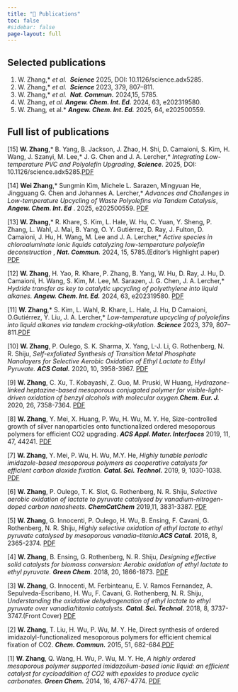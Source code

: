 ```yaml
---
title: "📜 Publications"
toc: false
#sidebar: false
page-layout: full
---
```



## Selected publications
1.  W. Zhang,*  *et al. * ***Science*** 2025, DOI: 10.1126/science.adx5285.
2.  W. Zhang,*  *et al. * ***Science*** 2023, 379, 807–811.
3.  W. Zhang,*  *et al. * ***Nat. Commun.*** 2024,15, 5785.
4. W. Zhang, *et al.* ***Angew. Chem. Int. Ed.*** 2024, 63, e202319580.
5. W. Zhang*, *et al.* ***Angew. Chem. Int. Ed.*** 2025, 64,  e202500559.


## Full list of publications 


[15] **W. Zhang**,* B. Yang, B. Jackson, J. Zhao, H. Shi, D. Camaioni,  S. Kim, H. Wang, J. Szanyi, M. Lee,* J. G. Chen and J. A. Lercher,*  *Integrating Low-temperature PVC and Polyolefin Upgrading*, ***Science***. 2025, DOI: 10.1126/science.adx5285.[PDF](https://doi.org/10.1126/science.adx5285)

[14] **Wei Zhang**,* Sungmin Kim, Michele L. Sarazen, Mingyuan He, Jingguang G. Chen and Johannes A. Lercher,* *Advances and Challenges in Low-temperature Upcycling of Waste Polyolefins via Tandem Catalysis*, ***Angew. Chem. Int. Ed*** . 2025, e202500559. [PDF](https://doi.org/10.1002/anie.202500559)

[13] **W. Zhang**,* R. Khare, S. Kim, L. Hale, W. Hu, C. Yuan, Y. Sheng, P. Zhang, L. Wahl, J. Mai, B. Yang, O. Y. Gutiérrez, D. Ray, J. Fulton, D. Camaioni, J. Hu, H. Wang, M. Lee and J. A. Lercher,* *Active species in chloroaluminate ionic liquids catalyzing low-temperature polyolefin deconstruction* , ***Nat. Commun.*** 2024, 15, 5785.(Editor's Highlight paper) [PDF](https://doi.org/10.1038/s41467-024-49827-4)

[12] **W. Zhang**, H. Yao, R. Khare, P. Zhang, B.  Yang, W. Hu, D. Ray, J. Hu, D. Camaioni, H. Wang, S. Kim, M. Lee, M. Sarazen, J. G. Chen, J. A. Lercher,* *Hydride transfer as key to catalytic upcycling of polyethylene into liquid alkanes.* ***Angew. Chem. Int. Ed.*** 2024, 63, e202319580. [PDF](https://doi.org/10.1002/anie.202319580)

[11] **W. Zhang**,* S. Kim, L. Wahl, R. Khare, L. Hale, J. Hu, D Camaioni, O.Gutiérrez, Y. Liu, J. A. Lercher,* *Low-temperature upcycling of polyolefins into liquid alkanes via tandem cracking-alkylation*. ***Science*** 2023, 379, 807–811.[PDF](https://doi.org/10.1126/science.ade7485)

[10] **W. Zhang**, P. Oulego, S. K. Sharma, X. Yang, L-J. Li, G. Rothenberg, N. R. Shiju, *Self-exfoliated Synthesis of Transition Metal Phosphate Nanolayers for Selective Aerobic Oxidation of Ethyl Lactate to Ethyl Pyruvate.* ***ACS Catal.*** 2020, 10, 3958-3967. [PDF](https://pubs.acs.org/doi/10.1021/acscatal.9b04452)
    
[9] **W. Zhang**, C. Xu, T. Kobayashi, Z. Guo, M. Pruski, W Huang, *Hydrazone-linked heptazine-based mesoporous conjugated polymer for visible-light-driven oxidation of benzyl alcohols with molecular oxygen.****Chem. Eur. J.*** 2020, 26, 7358-7364. [PDF](https://doi.org/10.1002/chem.202000934)

[8] **W. Zhang**, Y. Mei, X. Huang, P. Wu, H. Wu, M. Y. He, Size-controlled growth of silver nanoparticles onto functionalized ordered mesoporous polymers for efficient CO2 upgrading. ***ACS Appl. Mater. Interfaces*** 2019, 11, 47, 44241. [PDF](https://pubs.acs.org/doi/10.1021/acsami.9b14927)

[7] **W. Zhang**, Y. Mei, P. Wu, H. Wu, M.Y. He, *Highly tunable periodic imidazole-based mesoporous polymers as cooperative catalysts for efficient carbon dioxide fixation.* ***Catal. Sci. Technol.*** 2019, 9, 1030-1038. [PDF](https://doi.org/10.1039/C8CY02595A)

[6] **W. Zhang**, P. Oulego, T. K. Slot, G. Rothenberg, N. R. Shiju, *Selective aerobic oxidation of lactate to pyruvate catalysed by vanadium-nitrogen-doped carbon nanosheets.* ***ChemCatChem*** 2019,11, 3831-3387. [PDF](https://doi.org/10.1002/cctc.201900819)

[5] **W. Zhang**, G. Innocenti, P. Oulego, H. Wu, B. Ensing, F. Cavani, G. Rothenberg, N. R. Shiju, *Highly selective oxidation of ethyl lactate to ethyl pyruvate catalysed by mesoporous vanadia–titania.****ACS Catal.*** 2018, 8, 2365-2374. [PDF](https://pubs.acs.org/doi/10.1021/acscatal.7b03843)

[4] **W. Zhang**, B. Ensing, G. Rothenberg, N. R. Shiju, *Designing effective solid catalysts for biomass conversion: Aerobic oxidation of ethyl lactate to ethyl pyruvate.* ***Green Chem***. 2018, 20, 1866-1873. [PDF](https://doi.org/10.1039/C8GC00032H)

[3] **W. Zhang**, G. Innocenti, M. Ferbinteanu, E. V. Ramos Fernandez, A. Sepulveda-Escribano, H. Wu, F. Cavani, G. Rothenberg, N. R. Shiju, *Understanding the oxidative dehydrogenation of ethyl lactate to ethyl pyruvate over vanadia/titania catalysts.* ***Catal. Sci. Technol.*** 2018, 8, 3737-3747.(Front Cover) [PDF](https://doi.org/10.1039/C7CY02309J) 

[2] **W. Zhang**, T. Liu, H. Wu, P. Wu, M. Y. He, Direct synthesis of ordered imidazolyl-functionalized mesoporous polymers for efficient chemical fixation of CO2. ***Chem. Commun.*** 2015, 51, 682-684.[PDF](https://doi.org/10.1039/C4CC08062A)

[1] **W. Zhang**, Q. Wang, H. Wu, P. Wu, M. Y. He, *A highly ordered mesoporous polymer supported imidazolium-based ionic liquid: an efficient catalyst for cycloaddition of CO2 with epoxides to produce cyclic carbonates.* ***Green Chem.*** 2014, 16, 4767-4774. [PDF](https://doi.org/10.1039/C4GC01245C)